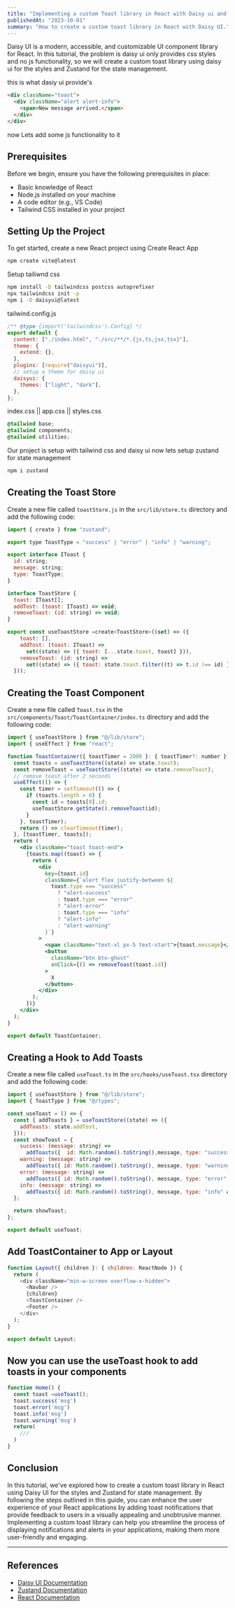 ```yaml
---
title: "Implementing a custom Toast library in React with Daisy ui and Zustand"
publishedAt: "2023-10-01"
summary: "How to create a custom toast library in React with Daisy UI."
---
```


Daisy UI is a modern, accessible, and customizable UI component library for React. In this tutorial,
the problem is daisy ui only provides css styles and no js functionality, so we will create a custom toast library using daisy ui for the styles and Zustand for the state management.

this is what dasiy ui provide's

```html
<div className="toast">
  <div className="alert alert-info">
    <span>New message arrived.</span>
  </div>
</div>
```

now Lets add some js functionality to it

## Prerequisites

Before we begin, ensure you have the following prerequisites in place:

- Basic knowledge of React
- Node.js installed on your machine
- A code editor (e.g., VS Code)
- Tailwind CSS installed in your project

## Setting Up the Project

To get started, create a new React project using Create React App

```bash
npm create vite@latest
```

Setup tailiwnd css

```bash
npm install -D tailwindcss postcss autoprefixer
npx tailwindcss init -p
npm i -D daisyui@latest
```

tailwind.config.js

```js
/** @type {import('tailwindcss').Config} */
export default {
  content: ["./index.html", "./src/**/*.{js,ts,jsx,tsx}"],
  theme: {
    extend: {},
  },
  plugins: [require("daisyui")],
  // setup a theme for daisy ui
  daisyui: {
    themes: ["light", "dark"],
  },
};
```

index.css || app.css || styles.css

```css
@tailwind base;
@tailwind components;
@tailwind utilities;
```

Our project is setup with tailwind css and daisy ui
now lets setup zustand for state management

```bash
npm i zustand
```

## Creating the Toast Store

Create a new file called `toastStore.js` in the `src/lib/store.ts` directory and add the following code:

```js
import { create } from "zustand";

export type ToastType = "success" | "error" | "info" | "warning";

export interface IToast {
  id: string;
  message: string;
  type: ToastType;
}

interface ToastStore {
  toast: IToast[];
  addTost: (toast: IToast) => void;
  removeToast: (id: string) => void;
}

export const useToastStore =create<ToastStore>((set) => ({
    toast: [],
    addTost: (toast: IToast) =>
      set((state) => ({ toast: [...state.toast, toast] })),
    removeToast: (id: string) =>
      set((state) => ({ toast: state.toast.filter((t) => t.id !== id) })),
  }));
```

## Creating the Toast Component

Create a new file called `Toast.tsx` in the `src/components/Toast/ToastContainer/index.ts` directory and add the following code:

```jsx
import { useToastStore } from "@/lib/store";
import { useEffect } from "react";

function ToastContainer({ toastTimer = 2000 }: { toastTimer?: number }) {
  const toasts = useToastStore((state) => state.toast);
  const removeToast = useToastStore((state) => state.removeToast);
  // remove toast after 2 seconds
  useEffect(() => {
    const timer = setTimeout(() => {
      if (toasts.length > 0) {
        const id = toasts[0].id;
        useToastStore.getState().removeToast(id);
      }
    }, toastTimer);
    return () => clearTimeout(timer);
  }, [toastTimer, toasts]);
  return (
    <div className="toast toast-end">
      {toasts.map((toast) => {
        return (
          <div
            key={toast.id}
            className={`alert flex justify-between ${
              toast.type === "success"
                ? "alert-success"
                : toast.type === "error"
                ? "alert-error"
                : toast.type === "info"
                ? "alert-info"
                : "alert-warning"
            }`}
          >
            <span className="text-xl px-5 text-start">{toast.message}</span>
            <button
              className="btn btn-ghost"
              onClick={() => removeToast(toast.id)}
            >
              X
            </button>
          </div>
        );
      })}
    </div>
  );
}

export default ToastContainer;
```

## Creating a Hook to Add Toasts

Create a new file called `useToast.ts` in the `src/hooks/useToast.tsx` directory and add the following code:

```jsx
import { useToastStore } from "@/lib/store";
import { ToastType } from "@/types";

const useToast = () => {
  const { addToasts } = useToastStore((state) => ({
    addToasts: state.addTost,
  }));
  const showToast = {
    success: (message: string) =>
      addToasts({  id: Math.random().toString(),message, type: "success" as ToastType}),
    warning: (message: string) =>
      addToasts({ id: Math.random().toString(), message, type: "warning" as ToastType}),
    error: (message: string) =>
      addToasts({ id: Math.random().toString(), message, type: "error" as ToastType}),
    info: (message: string) =>
      addToasts({ id: Math.random().toString(), message, type: "info" as ToastType}),
  };

  return showToast;
};

export default useToast;

```

## Add ToastContainer to App or Layout

```js
function Layout({ children }: { children: ReactNode }) {
  return (
    <div className="min-w-screen overflow-x-hidden">
      <Navbar />
      {children}
      <ToastContainer />
      <Footer />
    </div>
  );
}

export default Layout;
```

## Now you can use the useToast hook to add toasts in your components

```jsx
function Home() {
  const toast =useToast();
  toast.success('msg')
  toast.error('msg')
  toast.info('msg')
  toast.warning('msg')
  return(
    ///
  )
}
```

## Conclusion

In this tutorial, we've explored how to create a custom toast library in React using Daisy UI for the styles and Zustand for state management. By following the steps outlined in this guide, you can enhance the user experience of your React applications by adding toast notifications that provide feedback to users in a visually appealing and unobtrusive manner. Implementing a custom toast library can help you streamline the process of displaying notifications and alerts in your applications, making them more user-friendly and engaging.

---

## References

- [Daisy UI Documentation](https://daisyui.com/)
- [Zustand Documentation](https://zustand.surge.sh/)
- [React Documentation](https://reactjs.org/)
